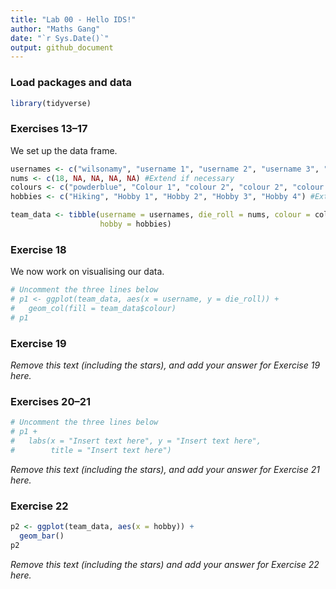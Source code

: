 ```yaml
---
title: "Lab 00 - Hello IDS!"
author: "Maths Gang"
date: "`r Sys.Date()`"
output: github_document
---
```


### Load packages and data

```r
library(tidyverse) 
```

### Exercises 13--17

We set up the data frame.

```r
usernames <- c("wilsonamy", "username 1", "username 2", "username 3", "username 4") #Extend if necessary
nums <- c(18, NA, NA, NA, NA) #Extend if necessary
colours <- c("powderblue", "Colour 1", "colour 2", "colour 2", "colour 4") #Extend if necessary
hobbies <- c("Hiking", "Hobby 1", "Hobby 2", "Hobby 3", "Hobby 4") #Extend if necessary

team_data <- tibble(username = usernames, die_roll = nums, colour = colours,
                    hobby = hobbies)
```

### Exercise 18
We now work on visualising our data.

```r
# Uncomment the three lines below
# p1 <- ggplot(team_data, aes(x = username, y = die_roll)) +
#   geom_col(fill = team_data$colour)
# p1
```

### Exercise 19

*Remove this text (including the stars), and add your answer for Exercise 19 here.*

### Exercises 20--21

```r
# Uncomment the three lines below
# p1 +
#   labs(x = "Insert text here", y = "Insert text here",
#        title = "Insert text here")
```

*Remove this text (including the stars), and add your answer for Exercise 21 here.*

### Exercise 22

```r
p2 <- ggplot(team_data, aes(x = hobby)) +
  geom_bar()
p2
```

*Remove this text (including the stars) and add your answer for Exercise 22 here.*
